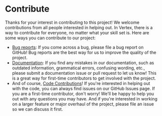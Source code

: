 # Contribute

Thanks for your interest in contributing to this project! We welcome contributions from all people interested in helping out.
In Vertex, there is a way to contribute for everyone, no matter what your skill set is. Here are some ways you can contribute to our project:

- [Bug reports](./contribute/report-a-bug): If you come across a bug, please file a bug report on GitHub! Bug reports are the best way for us to improve the quality of the project.
- [Documentation](./contribute/improve-documentation): If you find any mistakes in our documentation, such as outdated information, grammatical errors, confusing wording, etc., please submit a documentation issue or pull request to let us know! This is a great way for first-time contributors to get involved with the project.
- And of course, [Code Contributions](./contribute/code-contributions)! If you're interested in helping out with the code, you can always find issues on our GitHub Issues page. If you are a first-time contributor, don't worry! We'll be happy to help you out with any questions you may have. And if you're interested in working on a larger feature or major overhaul of the project, please file an issue so we can discuss it first.
